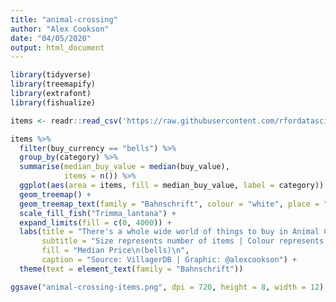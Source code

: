 ```yaml
---
title: "animal-crossing"
author: "Alex Cookson"
date: "04/05/2020"
output: html_document
---
```



```r
library(tidyverse)
library(treemapify)
library(extrafont)
library(fishualize)

items <- readr::read_csv('https://raw.githubusercontent.com/rfordatascience/tidytuesday/master/data/2020/2020-05-05/items.csv')

```

```r
items %>%
  filter(buy_currency == "bells") %>%
  group_by(category) %>%
  summarise(median_buy_value = median(buy_value),
            items = n()) %>%
  ggplot(aes(area = items, fill = median_buy_value, label = category)) +
  geom_treemap() +
  geom_treemap_text(family = "Bahnschrift", colour = "white", place = "centre", grow = TRUE) +
  scale_fill_fish("Trimma_lantana") +
  expand_limits(fill = c(0, 4000)) +
  labs(title = "There's a whole wide world of things to buy in Animal Crossing: New Horizons",
       subtitle = "Size represents number of items | Colour represents median price of category",
       fill = "Median Price\n(bells)\n",
       caption = "Source: VillagerDB | Graphic: @alexcookson") +
  theme(text = element_text(family = "Bahnschrift"))
```

```r
ggsave("animal-crossing-items.png", dpi = 720, height = 8, width = 12)
```




